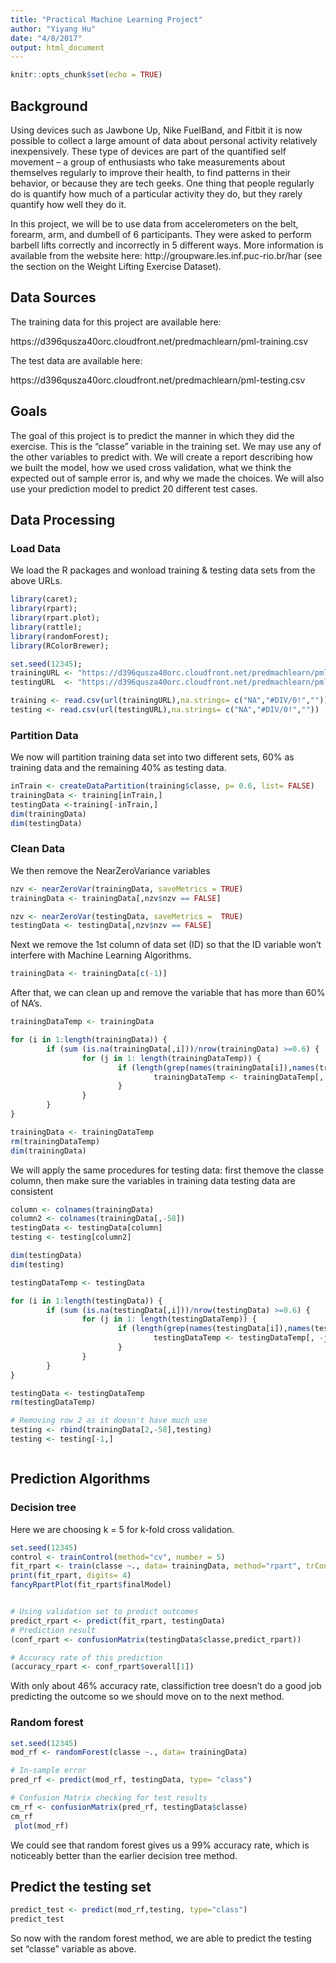 ```yaml
---
title: "Practical Machine Learning Project"
author: "Yiyang Hu"
date: "4/8/2017"
output: html_document
---
```


```r
knitr::opts_chunk$set(echo = TRUE)
```

## Background

Using devices such as Jawbone Up, Nike FuelBand, and Fitbit it is now possible to collect a large amount of data about personal activity relatively inexpensively. These type of devices are part of the quantified self movement – a group of enthusiasts who take measurements about themselves regularly to improve their health, to find patterns in their behavior, or because they are tech geeks. One thing that people regularly do is quantify how much of a particular activity they do, but they rarely quantify how well they do it. 

In this project, we will be to use data from accelerometers on the belt, forearm, arm, and dumbell of 6 participants. They were asked to perform barbell lifts correctly and incorrectly in 5 different ways. More information is available from the website here: http://groupware.les.inf.puc-rio.br/har (see the section on the Weight Lifting Exercise Dataset).

## Data Sources

The training data for this project are available here:

https://d396qusza40orc.cloudfront.net/predmachlearn/pml-training.csv

The test data are available here:

https://d396qusza40orc.cloudfront.net/predmachlearn/pml-testing.csv

## Goals

The goal of this project is to predict the manner in which they did the exercise. This is the "classe" variable in the training set. We may use any of the other variables to predict with. We will create a report describing how we built the model, how we used cross validation, what we think the expected out of sample error is, and why we made the choices. We will also use your prediction model to predict 20 different test cases.

## Data Processing

### Load Data
We load the R packages and wonload training & testing data sets from the above URLs.
```r
library(caret);
library(rpart);
library(rpart.plot);
library(rattle);
library(randomForest);
library(RColorBrewer);

set.seed(12345);
trainingURL <- "https://d396qusza40orc.cloudfront.net/predmachlearn/pml-training.csv";
testingURL  <- "https://d396qusza40orc.cloudfront.net/predmachlearn/pml-testing.csv";

training <- read.csv(url(trainingURL),na.strings= c("NA","#DIV/0!",""))
testing <- read.csv(url(testingURL),na.strings= c("NA","#DIV/0!",""))

```

### Partition Data
We now will partition training data set into two different sets, 60% as training data and the remaining 40% as testing data.
```r

inTrain <- createDataPartition(training$classe, p= 0.6, list= FALSE)
trainingData <- training[inTrain,]
testingData <-training[-inTrain,]
dim(trainingData)
dim(testingData)

```

### Clean Data
We then remove the NearZeroVariance variables 
```r

nzv <- nearZeroVar(trainingData, saveMetrics = TRUE)
trainingData <- trainingData[,nzv$nzv == FALSE]

nzv <- nearZeroVar(testingData, saveMetrics =  TRUE)
testingData <- testingData[,nzv$nzv == FALSE]

```

Next we remove the 1st column of data set (ID) so that the ID variable won't interfere with Machine Learning Algorithms. 

```r

trainingData <- trainingData[c(-1)]
```

After that, we can clean up and remove the variable that has more than 60% of NA's.
```r
trainingDataTemp <- trainingData

for (i in 1:length(trainingData)) {
        if (sum (is.na(trainingData[,i]))/nrow(trainingData) >=0.6) {
                for (j in 1: length(trainingDataTemp)) {
                        if (length(grep(names(trainingData[i]),names(trainingDataTemp)[j])) ==1){
                                trainingDataTemp <- trainingDataTemp[, -j]
                        }
                }
        }
}

trainingData <- trainingDataTemp
rm(trainingDataTemp)
dim(trainingData)
```

We will apply the same procedures for testing data: first themove the classe column, then make sure the variables in training data testing data are consistent
```r

column <- colnames(trainingData)
column2 <- colnames(trainingData[,-58])
testingData <- testingData[column]
testing <- testing[column2]

dim(testingData)
dim(testing)

testingDataTemp <- testingData

for (i in 1:length(testingData)) {
        if (sum (is.na(testingData[,i]))/nrow(testingData) >=0.6) {
                for (j in 1: length(testingDataTemp)) {
                        if (length(grep(names(testingData[i]),names(testingDataTemp)[j])) ==1){
                                testingDataTemp <- testingDataTemp[, -j]
                        }
                }
        }
}

testingData <- testingDataTemp
rm(testingDataTemp)

# Removing row 2 as it doesn't have much use
testing <- rbind(trainingData[2,-58],testing)
testing <- testing[-1,]



```

## Prediction Algorithms

### Decision tree
Here we are choosing k = 5 for k-fold cross validation. 


```r
set.seed(12345)
control <- trainControl(method="cv", number = 5)
fit_rpart <- train(classe ~., data= trainingData, method="rpart", trControl = control)
print(fit_rpart, digits= 4)
fancyRpartPlot(fit_rpart$finalModel)


# Using validation set to predict outcomes
predict_rpart <- predict(fit_rpart, testingData)
# Prediction result
(conf_rpart <- confusionMatrix(testingData$classe,predict_rpart))

# Accuracy rate of this prediction
(accuracy_rpart <- conf_rpart$overall[1])


```

With only about 46% accuracy rate, classifiction tree doesn't do a good job predicting the outcome so we should move on to the next method.

### Random forest

```r
set.seed(12345)
mod_rf <- randomForest(classe ~., data= trainingData)

# In-sample error
pred_rf <- predict(mod_rf, testingData, type= "class")

# Confusion Matrix checking for test results
cm_rf <- confusionMatrix(pred_rf, testingData$classe)
cm_rf
 plot(mod_rf)


```

We could see that random forest gives us a 99% accuracy rate, which is noticeably better than the earlier decision tree method.

## Predict the testing set
```r

predict_test <- predict(mod_rf,testing, type="class")
predict_test


```


So now with the random forest method, we are able to predict the testing set "classe" variable as above.